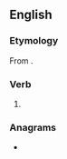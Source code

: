 ==English==

===Etymology===
From {{suffix|pouring|eth|lang=en}}.

===Verb===
{{head|en|verb form}}

# {{en-archaic third-person singular of|pour}}

===Anagrams===
* {{anagrams|en|pouther}}